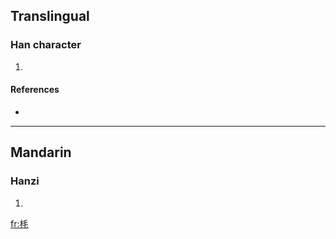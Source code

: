 ==Translingual==

===Han character===
{{Han char|rn=75|rad=木|as=04|sn=8|four=4291<sub>4</sub>|canj=木竹手山 (DHQU)}}

# {{defn|Han|sort=木04}}

====References====
* {{Han ref|kx=0514.240|dkj=14526|dj=0902.090|hdz=21170.110|uh=6786|ud=26502|bh=CCDA|bd=52442}}

----

==Mandarin==

===Hanzi===
{{cmn-hanzi|pin=[[bǐ]] ([[bi3]]), [[bì]] ([[bi4]]), [[máo]] ([[mao2]])|wg=pi<sup>3</sup>, pi<sup>4</sup>, mao<sup>2</sup>}}

# {{defn|Mandarin|sort=木04}}

[[fr:枆]]